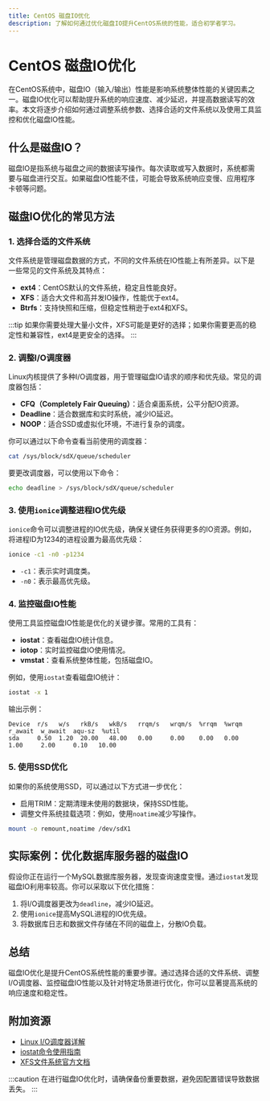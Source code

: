 ```yaml
---
title: CentOS 磁盘IO优化
description: 了解如何通过优化磁盘IO提升CentOS系统的性能，适合初学者学习。
---
```


# CentOS 磁盘IO优化

在CentOS系统中，磁盘IO（输入/输出）性能是影响系统整体性能的关键因素之一。磁盘IO优化可以帮助提升系统的响应速度、减少延迟，并提高数据读写的效率。本文将逐步介绍如何通过调整系统参数、选择合适的文件系统以及使用工具监控和优化磁盘IO性能。

## 什么是磁盘IO？

磁盘IO是指系统与磁盘之间的数据读写操作。每次读取或写入数据时，系统都需要与磁盘进行交互。如果磁盘IO性能不佳，可能会导致系统响应变慢、应用程序卡顿等问题。

## 磁盘IO优化的常见方法

### 1. 选择合适的文件系统

文件系统是管理磁盘数据的方式，不同的文件系统在IO性能上有所差异。以下是一些常见的文件系统及其特点：

- **ext4**：CentOS默认的文件系统，稳定且性能良好。
- **XFS**：适合大文件和高并发IO操作，性能优于ext4。
- **Btrfs**：支持快照和压缩，但稳定性稍逊于ext4和XFS。

:::tip
如果你需要处理大量小文件，XFS可能是更好的选择；如果你需要更高的稳定性和兼容性，ext4是更安全的选择。
:::

### 2. 调整I/O调度器

Linux内核提供了多种I/O调度器，用于管理磁盘IO请求的顺序和优先级。常见的调度器包括：

- **CFQ（Completely Fair Queuing）**：适合桌面系统，公平分配IO资源。
- **Deadline**：适合数据库和实时系统，减少IO延迟。
- **NOOP**：适合SSD或虚拟化环境，不进行复杂的调度。

你可以通过以下命令查看当前使用的调度器：

```bash
cat /sys/block/sdX/queue/scheduler
```

要更改调度器，可以使用以下命令：

```bash
echo deadline > /sys/block/sdX/queue/scheduler
```

### 3. 使用`ionice`调整进程IO优先级

`ionice`命令可以调整进程的IO优先级，确保关键任务获得更多的IO资源。例如，将进程ID为1234的进程设置为最高优先级：

```bash
ionice -c1 -n0 -p1234
```

- `-c1`：表示实时调度类。
- `-n0`：表示最高优先级。

### 4. 监控磁盘IO性能

使用工具监控磁盘IO性能是优化的关键步骤。常用的工具有：

- **iostat**：查看磁盘IO统计信息。
- **iotop**：实时监控磁盘IO使用情况。
- **vmstat**：查看系统整体性能，包括磁盘IO。

例如，使用`iostat`查看磁盘IO统计：

```bash
iostat -x 1
```

输出示例：

```plaintext
Device  r/s   w/s   rkB/s   wkB/s   rrqm/s   wrqm/s  %rrqm  %wrqm  r_await  w_await  aqu-sz  %util
sda     0.50  1.20  20.00   48.00   0.00     0.00    0.00   0.00   1.00     2.00     0.10   10.00
```

### 5. 使用SSD优化

如果你的系统使用SSD，可以通过以下方式进一步优化：

- 启用TRIM：定期清理未使用的数据块，保持SSD性能。
- 调整文件系统挂载选项：例如，使用`noatime`减少写操作。

```bash
mount -o remount,noatime /dev/sdX1
```

## 实际案例：优化数据库服务器的磁盘IO

假设你正在运行一个MySQL数据库服务器，发现查询速度变慢。通过`iostat`发现磁盘IO利用率较高。你可以采取以下优化措施：

1. 将I/O调度器更改为`deadline`，减少IO延迟。
2. 使用`ionice`提高MySQL进程的IO优先级。
3. 将数据库日志和数据文件存储在不同的磁盘上，分散IO负载。

## 总结

磁盘IO优化是提升CentOS系统性能的重要步骤。通过选择合适的文件系统、调整I/O调度器、监控磁盘IO性能以及针对特定场景进行优化，你可以显著提高系统的响应速度和稳定性。

## 附加资源

- [Linux I/O调度器详解](https://www.kernel.org/doc/html/latest/block/index.html)
- [iostat命令使用指南](https://linux.die.net/man/1/iostat)
- [XFS文件系统官方文档](https://xfs.org/)

:::caution
在进行磁盘IO优化时，请确保备份重要数据，避免因配置错误导致数据丢失。
:::